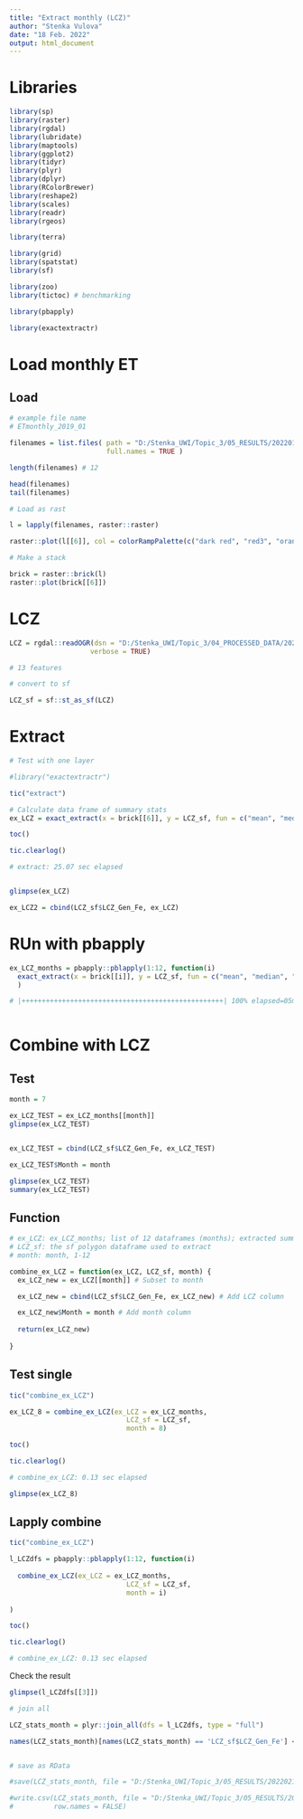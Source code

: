 ```yaml
---
title: "Extract monthly (LCZ)"
author: "Stenka Vulova"
date: "18 Feb. 2022"
output: html_document
---
```


# Libraries 

```r

library(sp)
library(raster)
library(rgdal)
library(lubridate)
library(maptools)
library(ggplot2)
library(tidyr)
library(plyr)
library(dplyr)
library(RColorBrewer)
library(reshape2)
library(scales)
library(readr)
library(rgeos)

library(terra)

library(grid)
library(spatstat)
library(sf)

library(zoo)
library(tictoc) # benchmarking

library(pbapply)

library(exactextractr)

```


# Load monthly ET

## Load

```r

# example file name
# ETmonthly_2019_01

filenames = list.files( path = "D:/Stenka_UWI/Topic_3/05_RESULTS/20220128_monthly_ET_maps", pattern = '^ETmonthly_2019',
                        full.names = TRUE )

length(filenames) # 12

head(filenames)
tail(filenames)

# Load as rast 

l = lapply(filenames, raster::raster)

raster::plot(l[[6]], col = colorRampPalette(c("dark red", "red3", "orange1", 'lightgoldenrod1', "seagreen1", "dodgerblue4", "blue4"))(255))

# Make a stack 

brick = raster::brick(l)
raster::plot(brick[[6]])

```

# LCZ 

```r

LCZ = rgdal::readOGR(dsn = "D:/Stenka_UWI/Topic_3/04_PROCESSED_DATA/20220217_LCZ_shape_Gene", layer = "LCZ_Berlin",
                    verbose = TRUE)

# 13 features 

# convert to sf

LCZ_sf = sf::st_as_sf(LCZ)


```

# Extract 

```r

# Test with one layer

#library("exactextractr")

tic("extract")

# Calculate data frame of summary stats
ex_LCZ = exact_extract(x = brick[[6]], y = LCZ_sf, fun = c("mean", "median", "min", "max", "stdev"))

toc()

tic.clearlog()

# extract: 25.07 sec elapsed


glimpse(ex_LCZ)

ex_LCZ2 = cbind(LCZ_sf$LCZ_Gen_Fe, ex_LCZ)

```

# RUn with pbapply

```r

ex_LCZ_months = pbapply::pblapply(1:12, function(i)
  exact_extract(x = brick[[i]], y = LCZ_sf, fun = c("mean", "median", "min", "max", "stdev") , progress = FALSE )
  )

# |++++++++++++++++++++++++++++++++++++++++++++++++++| 100% elapsed=05m 01s



```
# Combine with LCZ

## Test

```r

month = 7

ex_LCZ_TEST = ex_LCZ_months[[month]]
glimpse(ex_LCZ_TEST)


ex_LCZ_TEST = cbind(LCZ_sf$LCZ_Gen_Fe, ex_LCZ_TEST)

ex_LCZ_TEST$Month = month

glimpse(ex_LCZ_TEST)
summary(ex_LCZ_TEST)

```
## Function 

```r

# ex_LCZ: ex_LCZ_months; list of 12 dataframes (months); extracted summary statistics using exact_extract
# LCZ_sf: the sf polygon dataframe used to extract
# month: month, 1-12

combine_ex_LCZ = function(ex_LCZ, LCZ_sf, month) {
  ex_LCZ_new = ex_LCZ[[month]] # Subset to month

  ex_LCZ_new = cbind(LCZ_sf$LCZ_Gen_Fe, ex_LCZ_new) # Add LCZ column

  ex_LCZ_new$Month = month # Add month column
  
  return(ex_LCZ_new)
  
}

```

## Test single 

```r

tic("combine_ex_LCZ")

ex_LCZ_8 = combine_ex_LCZ(ex_LCZ = ex_LCZ_months, 
                             LCZ_sf = LCZ_sf,
                             month = 8)

toc()

tic.clearlog()

# combine_ex_LCZ: 0.13 sec elapsed

glimpse(ex_LCZ_8)

```
## Lapply combine 

```r

tic("combine_ex_LCZ")

l_LCZdfs = pbapply::pblapply(1:12, function(i)
  
  combine_ex_LCZ(ex_LCZ = ex_LCZ_months, 
                             LCZ_sf = LCZ_sf,
                             month = i)
  
)

toc()

tic.clearlog()

# combine_ex_LCZ: 0.13 sec elapsed

```
Check the result 

```r

glimpse(l_LCZdfs[[3]])

# join all

LCZ_stats_month = plyr::join_all(dfs = l_LCZdfs, type = "full")

names(LCZ_stats_month)[names(LCZ_stats_month) == 'LCZ_sf$LCZ_Gen_Fe'] <- 'LCZ'


# save as RData

#save(LCZ_stats_month, file = "D:/Stenka_UWI/Topic_3/05_RESULTS/20220218_LCZ_summ_stats/Monthly/LCZ_stats_month.RData")

#write.csv(LCZ_stats_month, file = "D:/Stenka_UWI/Topic_3/05_RESULTS/20220218_LCZ_summ_stats/Monthly/LCZ_stats_month.csv",
#          row.names = FALSE)

```

